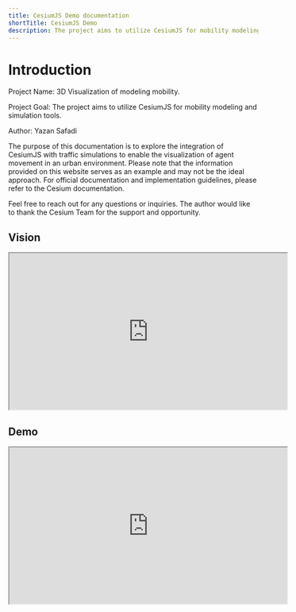 ```yaml
---
title: CesiumJS Demo documentation
shortTitle: CesiumJS Demo
description: The project aims to utilize CesiumJS for mobility modeling and simulation tools.
---
```

# Introduction
 
Project Name: 3D Visualization of modeling mobility.

Project Goal: The project aims to utilize CesiumJS for mobility modeling and simulation tools.

Author: Yazan Safadi

The purpose of this documentation is to explore the integration of CesiumJS with traffic simulations to enable the visualization of agent movement in an urban environment. Please note that the information provided on this website serves as an example and may not be the ideal approach. For official documentation and implementation guidelines, please refer to the Cesium documentation.

Feel free to reach out for any questions or inquiries. The author would like to thank the Cesium Team for the support and opportunity.

## Vision
<div align="center">
<iframe width="560" height="315" src="https://www.youtube.com/embed/QytRoBLuIOY"></iframe>
</div>

## Demo
<div align="center">
<iframe width="560" height="315" src="https://www.youtube.com/embed/J0PsnExW458"></iframe>
</div>
